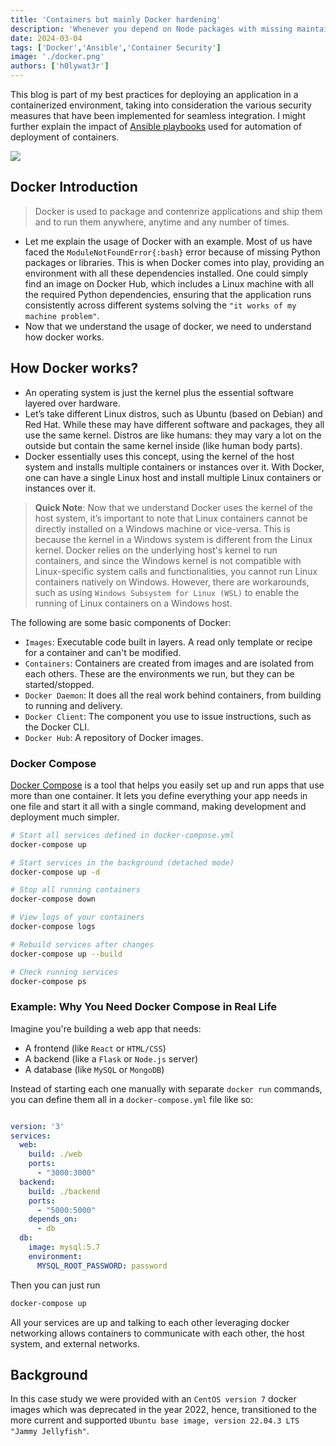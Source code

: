 ```yaml
---
title: 'Containers but mainly Docker hardening'
description: 'Whenever you depend on Node packages with missing maintainers, patching becomes a necessary evil.'
date: 2024-03-04
tags: ['Docker','Ansible','Container Security']
image: './docker.png'
authors: ['h0lywat3r']
---
```



This blog is part of my best practices for deploying an application in a containerized environment, taking into consideration the various security measures that have been implemented for seamless integration. I might further explain the impact of [Ansible playbooks](https://docs.ansible.com/ansible/latest/playbook_guide/playbooks_intro.html) used for automation of deployment of containers.  

![](./centos.png)


## Docker Introduction

> Docker is used to package and contenrize applications and ship them and to run them anywhere, anytime and any number of times.

- Let me explain the usage of Docker with an example. Most of us have faced the `ModuleNotFoundError{:bash}` error because of missing Python packages or libraries. This is when Docker comes into play, providing an environment with all these dependencies installed. One could simply find an image on Docker Hub, which includes a Linux machine with all the required Python dependencies, ensuring that the application runs consistently across different systems solving the `"it works of my machine problem"`.
- Now that we understand the usage of docker, we need to understand how docker works.

## How Docker works?

- An operating system is just the kernel plus the essential software layered over hardware.
- Let’s take different Linux distros, such as Ubuntu (based on Debian) and Red Hat. While these may have different software and packages, they all use the same kernel. Distros are like humans: they may vary a lot on the outside but contain the same kernel inside (like human body parts).
- Docker essentially uses this concept, using the kernel of the host system and installs multiple containers or instances over it. With Docker, one can have a single Linux host and install multiple Linux containers or instances over it.

> **Quick Note**: Now that we understand Docker uses the kernel of the host system, it’s important to note that Linux containers cannot be directly installed on a Windows machine or vice-versa. This is because the kernel in a Windows system is different from the Linux kernel. Docker relies on the underlying host's kernel to run containers, and since the Windows kernel is not compatible with Linux-specific system calls and functionalities, you cannot run Linux containers natively on Windows. However, there are workarounds, such as using `Windows Subsystem for Linux (WSL)` to enable the running of Linux containers on a Windows host.


 The following are some basic components of Docker:
- `Images`: Executable code built in layers. A read only template or recipe for a container and can't be modified.
- `Containers`: Containers are created from images and are isolated from each others. These are the environments we run, but they can be started/stopped.
- `Docker Daemon`: It does all the real work behind containers, from building to running and delivery.
- `Docker Client`: The component you use to issue instructions, such as the Docker CLI.
- `Docker Hub`: A repository of Docker images.

### Docker Compose

[Docker Compose](https://docs.docker.com/compose/) is a tool that helps you easily set up and run apps that use more than one container. It lets you define everything your app needs in one file and start it all with a single command, making development and deployment much simpler.


```bash title="Some basic docker-compose commands"
# Start all services defined in docker-compose.yml
docker-compose up

# Start services in the background (detached mode)
docker-compose up -d

# Stop all running containers
docker-compose down

# View logs of your containers
docker-compose logs

# Rebuild services after changes
docker-compose up --build

# Check running services
docker-compose ps
```

### Example: Why You Need Docker Compose in Real Life
Imagine you're building a web app that needs:
- A frontend (like `React` or `HTML/CSS`)
- A backend (like a `Flask` or `Node.js` server)
- A database (like `MySQL` or `MongoDB`)

Instead of starting each one manually with separate `docker run` commands, you can define them all in a `docker-compose.yml` file like so:

```yaml title="Sample docker-compose.yaml"

version: '3'
services:
  web:
    build: ./web
    ports:
      - "3000:3000"
  backend:
    build: ./backend
    ports:
      - "5000:5000"
    depends_on:
      - db
  db:
    image: mysql:5.7
    environment:
      MYSQL_ROOT_PASSWORD: password
```

Then you can just run 

```bash 
docker-compose up 

```

All your services are up and talking to each other leveraging docker networking allows containers to communicate with each other, the host system, and external networks.  


## Background

In this case study  we were provided with an `CentOS version 7` docker images which was deprecated in the year 2022, hence, transitioned to the more current and supported `Ubuntu base image, version 22.04.3 LTS "Jammy Jellyfish"`.

